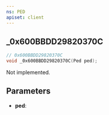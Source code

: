 ```yaml
---
ns: PED
apiset: client
---
```

## _0x600BBDD29820370C

```c
// 0x600BBDD29820370C
void _0x600BBDD29820370C(Ped ped);
```

Not implemented.

## Parameters
* **ped**: